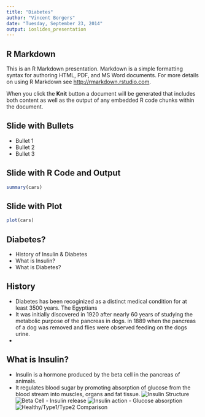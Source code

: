 ```yaml
---
title: "Diabetes"
author: "Vincent Borgers"
date: "Tuesday, September 23, 2014"
output: ioslides_presentation
---
```


## R Markdown

This is an R Markdown presentation. Markdown is a simple formatting syntax for authoring HTML, PDF, and MS Word documents. For more details on using R Markdown see <http://rmarkdown.rstudio.com>.

When you click the **Knit** button a document will be generated that includes both content as well as the output of any embedded R code chunks within the document.

## Slide with Bullets

- Bullet 1
- Bullet 2
- Bullet 3

## Slide with R Code and Output

```r
summary(cars)
```

## Slide with Plot

```r
plot(cars)
```

## Diabetes?
- History of Insulin & Diabetes
- What is Insulin?
- What is Diabetes?

## History
- Diabetes has been recoginized as a distinct medical condition for at least 3500 years. The Egyptians 
- It was initially discovered in 1920 after nearly 60 years of studying the metabolic purpose of the pancreas in dogs. in 1889 when the pancreas of a dog was removed and flies were observed feeding on the dogs urine.
-


## What is Insulin?

- Insulin is a hormone produced by the beta cell in the pancreas of animals.
- It regulates blood sugar by promoting absorption of glucose from the blood stream into muscles, organs and fat tissue.
![Insulin Structure](http://classconnection.s3.amazonaws.com/350/flashcards/1059350/jpg/image00331354543194575.jpg)
![Beta Cell - Insulin release](http://www.betacell.org/services/fetch/name/gp0Lb2qn.jpg)
![Insulin action - Glucose absorption](http://www.betacell.org/services/fetch/name/3VWQYCA2.jpg)
![Healthy/Type1/Type2 Comparison](http://thumbs.dreamstime.com/z/insulin-action-diabetes-types-27081201.jpg)


